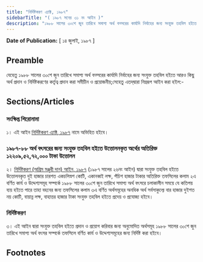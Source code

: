```yaml
---
title: "নির্দিষ্টকরণ এ্যাক্ট, ১৯৮৭"
sidebarTitle: "( ১৯৮৭ সনের ৩১ নং আইন )"
description: "১৯৮৮ সালের ৩০শে জুন তারিখে সমাপ্য অর্থ বত্সরের কার্যাদি নির্বাহের জন্য সংযুক্ত তহবিল হইতে আরও কিছু অর্থ প্রদান ও নির্দিষ্টকরণের কর্তৃত্ব প্রদানের জন্য প্রণীত আইন৷"
---
```


**Date of Publication:** [ ১৪ জুলাই, ১৯৮৭ ]

## Preamble

যেহেতু ১৯৮৮ সালের ৩০শে জুন তারিখে সমাপ্য অর্থ বত্সরের কার্যাদি নির্বাহের জন্য সংযুক্ত তহবিল হইতে আরও কিছু অর্থ প্রদান ও নির্দিষ্টকরণের কর্তৃত্ব প্রদান করা সমীচীন ও প্রয়োজনীয়;সেহেতু এতদ্‌দ্বারা নিম্নরূপ আইন করা হইল:-

## Sections/Articles

### সংক্ষিপ্ত শিরোনামা

১। এই আইন [নির্দিষ্টকরণ এ্যাক্ট, ১৯৮৭](/act-710.html "নির্দিষ্টকরণ এ্যাক্ট, ১৯৮৭") নামে অভিহিত হইবে।

### ১৯৮৭-৮৮ অর্থ বৎসরের জন্য সংযুক্ত তহবিল হইতে উত্তোলনকৃত অর্থের অতিরিক্ত ১২২০৯,৫২,৭২,০০০ টাকা উত্তোলন

২। [নির্দিষ্টকরণ (অগ্রিম মঞ্জুরী দান) আইন, ১৯৮৭](/act-708.html "নির্দিষ্টকরণ (অগ্রিম মঞ্জুরী দান) আইন, ১৯৮৭") (১৯৮৭ সালের ২৬নং আইন) দ্বারা সংযুক্ত তহবিল হইতে উত্তোলনকৃত দুই হাজার চারশত একচলিস্নশ কোটি, একানব্বই লক্ষ, পঁচিশ হাজার টাকার অতিরিক্ত তফসিলের কলাম ২এ বর্ণিত কার্য ও উদ্দেশ্যসমূহ সম্পর্কে ১৯৮৮ সালের ৩০শে জুন তারিখে সমাপ্য অর্থ বৎসরে চলাকালীন সময়ে যে কতিপয় ব্যয় হইতে পারে তাহা বহনের জন্য তফসিলের কলাম ৩এ বর্ণিত অর্থসমূহের অনধিক অর্থ সর্বসাকুল্যে বার হাজার দুইশত নয় কোটি, বায়ান্ন লক্ষ, বাহাত্তর হাজার টাকা সংযুক্ত তহবিল হইতে প্রদেয় ও প্রযোজ্য হইবে।

### নির্দিষ্টকরণ

৩। এই আইন দ্বারা সংযুক্ত তহবিল হইতে প্রদান ও প্রয়োগ করিবার জন্য অনুমোদিত অর্থসমূহ ১৯৮৮ সালের ৩০শে জুন তারিখে সমাপ্য অর্থ বৎসর সম্পর্কে তফসিলে বর্ণিত কার্য ও উদ্দেশ্যসমূহের জন্য নির্দিষ্ট করা হইবে।

## Footnotes
